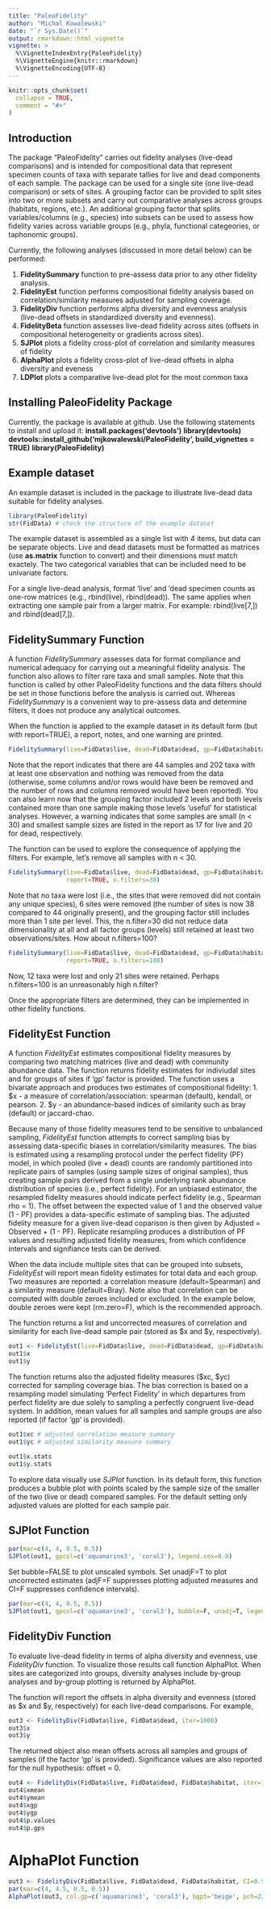 ```yaml
---
title: "PaleoFidelity"
author: "Michal Kowalewski"
date: "`r Sys.Date()`"
output: rmarkdown::html_vignette
vignette: >
  %\VignetteIndexEntry{PaleoFidelity}
  %\VignetteEngine{knitr::rmarkdown}
  %\VignetteEncoding{UTF-8}
---
```


```r
knitr::opts_chunk$set(
  collapse = TRUE,
  comment = "#>"
)
```

## Introduction

The package "PaleoFidelity" carries out fidelity analyses (live-dead comparisons) and is intended for compositional data that represent specimen counts of taxa with separate tallies for live and dead components of each sample. The package can be used for a single site (one live-dead comparison) or sets of sites. A grouping factor can be provided to split sites into two or more subsets and carry out comparative analyses across groups (habitats, regions, etc.). An additional grouping factor that splits variables/columns (e.g., species) into subsets can be used to assess how fidelity varies across variable groups (e.g., phyla, functional categeories, or taphonomic groups).

Currently, the following analyses (discussed in more detail below) can be performed:

1. __FidelitySummary__ function to pre-assess data prior to any other fidelity analysis.
2. __FidelityEst__ function performs compositional fidelity analysis based on correlation/similarity measures adjusted for sampling coverage.
3. __FidelityDiv__ function performs alpha diversity and evenness analysis (live-dead offsets in standardized diversity and evenness).
4. __FidelityBeta__ function assesses live-dead fidelity across sites (offsets in compositional heterogeneity or gradients across sites).
5. __SJPlot__ plots a fidelity cross-plot of correlation and similarity measures of fidelity 
6. __AlphaPlot__ plots a fidelity cross-plot of live-dead offsets in alpha diversity and eveness
6. __LDPlot__ plots a comparative live-dead plot for the most common taxa

## Installing PaleoFidelity Package

Currently, the package is available at github. Use the following statements to install and upload it:
**install.packages('devtools')**
**library(devtools)**
**devtools::install_github('mjkowalewski/PaleoFidelity', build_vignettes = TRUE)**
**library(PaleoFidelity)**


## Example dataset

An example dataset is included in the package to illustrate live-dead data suitable for fidelity analyses.

```r
library(PaleoFidelity)
str(FidData) # check the structure of the example dataset
```

The example dataset is assembled as a single list with 4 items, but data can be separate objects. Live and dead datasets must be formatted as matrices (use __as.matrix__ function to convert) and their dimensions must match exactely. The two categorical variables that can be included need to be univariate factors.

For a single live-dead analysis, format 'live' and 'dead specimen counts as one-row matrices (e.g., rbind(live), rbind(dead)). The same applies when extracting one sample pair from a larger matrix.
For example:  rbind(live[7,]) and rbind(dead[7,]).  

## FidelitySummary Function

A function _FidelitySummary_ assesses data for format compliance and numerical adequacy for carrying out a meaningful fidelity analysis. The function also allows to filter rare taxa and small samples. Note that this function is called by other PaleoFidelity functions and the data filters should be set in those functions before the analysis is carried out. Whereas _FidelitySummary_ is a convenient way to pre-assess data and determine filters, it does not produce any analytical outcomes.

When the function is applied to the example dataset in its default form (but with report=TRUE), a report, notes, and one warning are printed.

```r
FidelitySummary(live=FidData$live, dead=FidData$dead, gp=FidData$habitat, report=TRUE)
```

Note that the report indicates that there are 44 samples and 202 taxa with at least one observation and nothing was removed from the data (otherwise, some columns and/or rows would have been be removed and the number of rows and columns removed would have been reported). You can also learn now that the grouping factor included 2 levels and both levels contained more than one sample making those levels 'useful' for statistical analyses. However, a warning indicates that some samples are small (n < 30) and smallest sample sizes are listed in the report as 17 for live and 20 for dead, respectively.

The function can be used to explore the consequence of applying the filters. For example, let's remove all samples with n < 30. 

```r
FidelitySummary(live=FidData$live, dead=FidData$dead, gp=FidData$habitat,
                report=TRUE, n.filters=30)
```

Note that no taxa were lost (i.e., the sites that were removed did not contain any unique species), 6 sites were removed (the number of sites is now 38 compared to 44 originally present), and the grouping factor still includes more than 1 site per level. This, the n.filter=30 did not reduce data dimensionality at all and all factor groups (levels) still retained at least two observations/sites. How about n.filters=100?

```r
FidelitySummary(live=FidData$live, dead=FidData$dead, gp=FidData$habitat,
                report=TRUE, n.filters=100)
```

Now, 12 taxa were lost and only 21 sites were retained. Perhaps n.filters=100 is an unreasonably high n.filter?

Once the appropriate filters are determined, they can be implemented in other fidelity functions. 

## FidelityEst Function

A function _FidelityEst_ estimates compositional fidelity measures by comparing two matching matrices (live and dead) with community abundance data. The function returns  fidelity estimates for indiviudal sites and for groups of sites if 'gp' factor is provided. The function uses a bivariate approach and produces two estimates of compositional fidelity:
1. $x - a measure of correlation/association: spearman (default), kendall, or pearson.
2. $y - an abundance-based indices of similarity such as bray (default) or jaccard-chao.

Because many of those fidelity measures tend to be sensitive to unbalanced sampling, _FidelityEst_ function attempts to correct sampling bias by assessing data-specific biases in correlation/similarity measures. The bias is estimated using a resampling protocol under the perfect fidelity (PF) model, in which pooled (live + dead) counts are randomly partitioned into replicate pairs of samples (using sample sizes of original samples), thus creating sample pairs derived from a single underlying rank abundance distribution of species (i.e., perfect fidelity). For an unbiased estimator, the resampled fidelity measures should indicate perfect fidelity (e.g., Spearman rho = 1). The offset between the expected value of 1 and the observed value (1 - PF) provides a data-specific estimate of sampling bias. The adjusted fidelity measure for a given live-dead coparison is then given by Adjusted = Observed + (1 - PF). Replicate resampling produces a distribution of PF values and resulting adjusted fidelity measures, from which confidence intervals and signifiance tests can be derived.

When the data include multiple sites that can be grouped into subsets, _FidelityEst_ will report mean fidelity estimates for total data and each group. Two measures are reported: a correlation measure (default=Spearman) and a similarity measure (default=Bray). Note also that correlation can be computed with double zeroes included or excluded. In the example below, double zeroes were kept (rm.zero=F), which is the recommended approach.

The function returns a list and uncorrected measures of correlation and similarity for each live-dead sample pair (stored as $x and $y, respectively).

```r
out1 <- FidelityEst(live=FidData$live, dead=FidData$dead, gp=FidData$habitat, n.filters=30, rm.zero=F, iter=999)
out1$x
out1$y
```

The function returns also the adjusted fidelity measures ($xc, $yc) corrected for sampling coverage bias. The bias correction is based on a resampling model simulating 'Perfect Fidelity' in which departures from perfect fidelity are due solely to sampling a perfectly congruent live-dead system. In addition, mean values for all samples and sample groups are also reported (if factor 'gp' is provided).

```r
out1$xc # adjusted correlation measure summary
out1$yc # adjusted similarity measure summary
```



```r
out1$x.stats
out1$y.stats
```

To explore data visually use _SJPlot_ function. In its default form, this function produces a bubble plot with points scaled by the sample size of the smaller of the two (live or dead) compared samples. For the default setting only adjusted values are plotted for each sample pair.

## SJPlot Function

```r
par(mar=c(4, 4, 0.5, 0.5))
SJPlot(out1, gpcol=c('aquamarine3', 'coral3'), legend.cex=0.8)
```

Set bubble=FALSE to plot unscaled symbols. Set unadjF=T to plot uncorrected estimates (adjF=F suppresses plotting adjusted measures and CI=F suppresses confidence intervals).

```r
par(mar=c(4, 4, 0.5, 0.5))
SJPlot(out1, gpcol=c('aquamarine3', 'coral3'), bubble=F, unadj=T, legend.cex=0.8)
```

## FidelityDiv Function

To evaluate live-dead fidelity in terms of alpha diversity and evenness, use _FidelityDiv_ function. To visualize those results call function AlphaPlot. When sites are categorized into groups, diversity analyses include by-group analyses and by-group plotting is returned by AlphaPlot.

The function will report the offsets in alpha diversity and evenness (stored as $x and $y, respectively) for each live-dead comparisons. For example,

```r
out3 <- FidelityDiv(FidData$live, FidData$dead, iter=1000)
out3$x
out3$y
```

The returned object also mean offsets across all samples and groups of samples (if the factor 'gp' is provided). Significance values are also reported for the null hypothesis: offset = 0.

```r
out4 <- FidelityDiv(FidData$live, FidData$dead, FidData$habitat, iter=1000)
out4$xmean
out4$ymean
out4$xgp
out4$ygp
out4$p.values
out4$p.gps
```

# AlphaPlot Function

```r
out3 <- FidelityDiv(FidData$live, FidData$dead, FidData$habitat, CI=0.95, iter=1000)
par(mar=c(4, 4.5, 0.5, 0.5))
AlphaPlot(out3, col.gp=c('aquamarine3', 'coral3'), bgpt='beige', pch=22, legend.cex=0.8)
```
